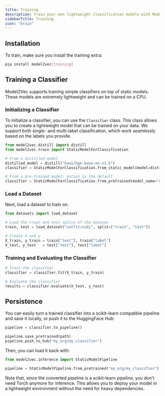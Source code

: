 ```yaml
---
title: Training
description: Train your own lightweight classification models with Model2Vec
sidebarTitle: Training
icon: "brain"
---
```


## Installation

To train, make sure you install the training extra:

```bash
pip install model2vec[training]
```

## Training a Classifier

Model2Vec supports training simple classifiers on top of static models. These models are extremely lightweight and can be trained on a CPU. 

### Initializing a Classifier
To initialize a classifier, you can use the `Classifier` class. This class allows you to create a lightweight model that can be trained on your data. We support both single- and multi-label classification, which work seamlessly based on the labels you provide.


```python
from model2vec.distill import distill
from model2vec.train import StaticModelForClassification

# From a distilled model
distilled_model = distill("baai/bge-base-en-v1.5")
classifier = StaticModelForClassification.from_static_model(model=distilled_model)

# From a pre-trained model: potion is the default
classifier = StaticModelForClassification.from_pretrained(model_name="minishlab/potion-base-32m")
```

### Load a Dataset
Next, load a dataset to train on. 
```python
from datasets import load_dataset

# Load the train and test splits of the dataset
train, test = load_dataset("setfit/subj", split=["train", "test"])

# Create X and y
X_train, y_train = train["text"], train["label"]
X_test, y_test   = test["text"], test["label"]
```

### Training and Evaluating the Classifier

```python
# Train the classifier
classifier = classifier.fit(X_train, y_train)

# Evaluate the classifier
results = classifier.evaluate(X_test, y_test)
```

## Persistence

You can easily turn a trained classifier into a scikit-learn compatible pipeline and save it locally, or push it to the HuggingFace Hub:

```python
pipeline = classifier.to_pipeline()

pipeline.save_pretrained(path)
pipeline.push_to_hub("my_org/my_classifier")
```

Then, you can load it back with:

```python
from model2vec.inference import StaticModelPipeline

pipeline = StaticModelPipeline.from_pretrained("my_org/my_classifier")
```

Note that, since the converted pipeline is a scikit-learn pipeline, you don't need Torch anymore for inference.
This allows you to deploy your model in a lightweight environment without the need for heavy dependencies.
